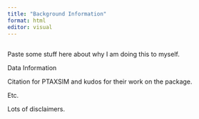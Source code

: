 ```yaml
---
title: "Background Information"
format: html
editor: visual
---
```


## 

Paste some stuff here about why I am doing this to myself.

Data Information

Citation for PTAXSIM and kudos for their work on the package.

Etc.

Lots of disclaimers.
